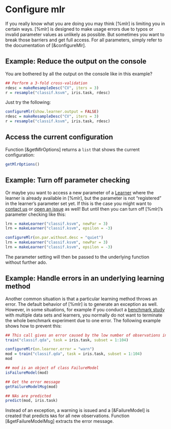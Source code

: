 # Configure mlr

If you really know what you are doing you may think [%mlr] is limiting you in certain ways.
[%mlr] is designed to make usage errors due to typos or invalid parameter values
as unlikely as possible.
But sometimes you want to break those barriers and get full access.
For all parameters, simply refer to the documentation of [&configureMlr].


## Example: Reduce the output on the console

You are bothered by all the output on the console like in this example?

```r
## Perform a 3-fold cross-validation
rdesc = makeResampleDesc("CV", iters = 3)
r = resample("classif.ksvm", iris.task, rdesc)
```

Just try the following:

```r
configureMlr(show.learner.output = FALSE)
rdesc = makeResampleDesc("CV", iters = 3)
r = resample("classif.ksvm", iris.task, rdesc)
```


## Access the current configuration

Function [&getMlrOptions] returns a ``list`` that shows the current configuration:

```r
getMlrOptions()
```


## Example: Turn off parameter checking

Or maybe you want to access a new parameter of a [Learner](&makeLearner) where the learner
is already available in [%mlr], but the parameter is not "registered" in the learner's parameter set yet.
If this is the case you might want to [contact us](https://github.com/mlr-org/mlr#get-in-touch)
or [open an issue](https://github.com/mlr-org/mlr/issues/new) as well!
But until then you can turn off [%mlr]'s parameter checking like this:

```r
lrn = makeLearner("classif.ksvm", newPar = 3)
lrn = makeLearner("classif.ksvm", epsilon = -3)

configureMlr(on.par.without.desc = "quiet")
lrn = makeLearner("classif.ksvm", newPar = 3)
lrn = makeLearner("classif.ksvm", epsilon = -3)
```

The parameter setting will then be passed to the underlying function without further ado.


## Example: Handle errors in an underlying learning method

Another common situation is that a particular learning method throws an error.
The default behavior of [%mlr] is to generate an exception as well.
However, in some situations, for example if you conduct a [benchmark study](benchmark_experiments.md)
with multiple data sets and learners, you normally do not want to terminate the whole
benchmark experiment due to one error.
The following example shows how to prevent this:

```r
## This call gives an error caused by the low number of observations in class `virginica`
train("classif.qda", task = iris.task, subset = 1:104)

configureMlr(on.learner.error = "warn")
mod = train("classif.qda", task = iris.task, subset = 1:104)
mod

## mod is an object of class FailureModel
isFailureModel(mod)

## Get the error message
getFailureModelMsg(mod)

## NAs are predicted
predict(mod, iris.task)
```

Instead of an exception, a warning is issued and a [&FailureModel] is created that predicts
``NA``s for all new observations. Function [&getFailureModelMsg] extracts the error
message.
